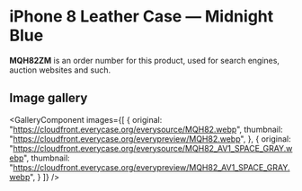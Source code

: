 
# iPhone 8 Leather Case — Midnight Blue

<Callout type='info' emoji='👉🏻'>**MQH82ZM** is an order number for this product, used for search engines, auction websites and such.</Callout>

## Image gallery

<GalleryComponent
    images={[
      {
        original: "https://cloudfront.everycase.org/everysource/MQH82.webp",
        thumbnail: "https://cloudfront.everycase.org/everypreview/MQH82.webp",
      },
      {
        original: "https://cloudfront.everycase.org/everysource/MQH82_AV1_SPACE_GRAY.webp",
        thumbnail: "https://cloudfront.everycase.org/everypreview/MQH82_AV1_SPACE_GRAY.webp",
      }
    ]}
  />
